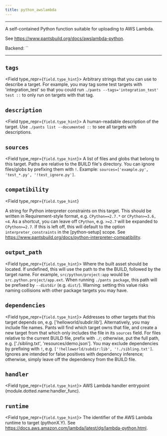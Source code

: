 ```yaml
---
title: python_awslambda
---
```



---

A self-contained Python function suitable for uploading to AWS Lambda.

See https://www.pantsbuild.org/docs/awslambda-python.

Backend: <span className="color--primary">``</span>

---

<span className={styles.options}>

## `tags`

<Field type_repr={`field.type_hint`}>
  Arbitrary strings that you can use to describe a target. For example, you may
  tag some test targets with &#x27;integration_test&#x27; so that you could run
  `./pants --tags='integration_test' test ::` to only run on targets with that
  tag.
</Field>

## `description`

<Field type_repr={`field.type_hint`}>
  A human-readable description of the target. Use `./pants list --documented ::`
  to see all targets with descriptions.
</Field>

## `sources`

<Field type_repr={`field.type_hint`}>
  A list of files and globs that belong to this target. Paths are relative to
  the BUILD file&#x27;s directory. You can ignore files/globs by prefixing them
  with `!`. Example: `sources=['example.py', 'test_*.py', '!test_ignore.py']`.
</Field>

## `compatibility`

<Field
    type_repr={`field.type_hint`}
>
A string for Python interpreter constraints on this target. This should be written in Requirement-style format, e.g. `CPython==2.7.*` or `CPython>=3.6,<4`. As a shortcut, you can leave off `CPython`, e.g. `>=2.7` will be expanded to `CPython>=2.7`. If this is left off, this will default to the option `interpreter_constraints` in the [python-setup] scope. See https://www.pantsbuild.org/docs/python-interpreter-compatibility.
</Field>

## `output_path`

<Field type_repr={`field.type_hint`}>
  Where the built asset should be located. If undefined, this will use the path
  to the the BUILD, followed by the target name. For example,
  `src/python/project:app` would be `src.python.project/app.ext`. When running
  `./pants package`, this path will be prefixed by `--distdir` (e.g. `dist/`).
  Warning: setting this value risks naming collisions with other package targets
  you may have.
</Field>

## `dependencies`

<Field type_repr={`field.type_hint`}>
  Addresses to other targets that this target depends on, e.g.
  [&#x27;helloworld/subdir:lib&#x27;]. Alternatively, you may include file
  names. Pants will find which target owns that file, and create a new target
  from that which only includes the file in its `sources` field. For files
  relative to the current BUILD file, prefix with `./`; otherwise, put the full
  path, e.g. [&#x27;./sibling.txt&#x27;, &#x27;resources/demo.json&#x27;]. You
  may exclude dependencies by prefixing with `!`, e.g.
  `['!helloworld/subdir:lib', '!./sibling.txt']`. Ignores are intended for false
  positives with dependency inference; otherwise, simply leave off the
  dependency from the BUILD file.
</Field>

## `handler`

<Field type_repr={`field.type_hint`}>
  AWS Lambda handler entrypoint (module.dotted.name:handler_func).
</Field>

## `runtime`

<Field type_repr={`field.type_hint`}>
  The identifier of the AWS Lambda runtime to target (pythonX.Y). See
  https://docs.aws.amazon.com/lambda/latest/dg/lambda-python.html.
</Field>

</span>
